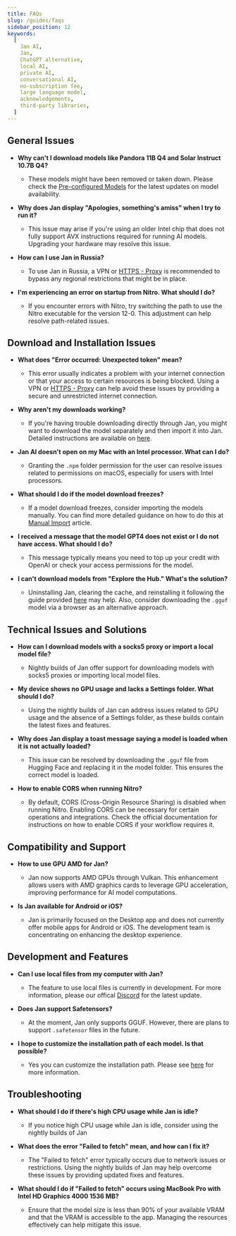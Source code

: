 ```yaml
---
title: FAQs
slug: /guides/faqs
sidebar_position: 12
keywords:
  [
    Jan AI,
    Jan,
    ChatGPT alternative,
    local AI,
    private AI,
    conversational AI,
    no-subscription fee,
    large language model,
    acknowledgements,
    third-party libraries,
  ]
---
```


## General Issues

- **Why can't I download models like Pandora 11B Q4 and Solar Instruct 10.7B Q4?**
  - These models might have been removed or taken down. Please check the [Pre-configured Models](models-list.mdx) for the latest updates on model availability.

- **Why does Jan display "Apologies, something's amiss" when I try to run it?**
  - This issue may arise if you're using an older Intel chip that does not fully support AVX instructions required for running AI models. Upgrading your hardware may resolve this issue.

- **How can I use Jan in Russia?**
  - To use Jan in Russia, a VPN or [HTTPS - Proxy](./advanced-settings/http-proxy.mdx) is recommended to bypass any regional restrictions that might be in place.

- **I'm experiencing an error on startup from Nitro. What should I do?**
  - If you encounter errors with Nitro, try switching the path to use the Nitro executable for the version 12-0. This adjustment can help resolve path-related issues.

## Download and Installation Issues

- **What does "Error occurred: Unexpected token" mean?**
  - This error usually indicates a problem with your internet connection or that your access to certain resources is being blocked. Using a VPN or [HTTPS - Proxy](./advanced-settings/http-proxy.mdx) can help avoid these issues by providing a secure and unrestricted internet connection.

- **Why aren't my downloads working?**
  - If you're having trouble downloading directly through Jan, you might want to download the model separately and then import it into Jan. Detailed instructions are available on [here](install.mdx).

- **Jan AI doesn't open on my Mac with an Intel processor. What can I do?**
  - Granting the `.npm` folder permission for the user can resolve issues related to permissions on macOS, especially for users with Intel processors.

- **What should I do if the model download freezes?**
  - If a model download freezes, consider importing the models manually. You can find more detailed guidance on how to do this at [Manual Import](./models/import-models.mdx) article.

- **I received a message that the model GPT4 does not exist or I do not have access. What should I do?**
  - This message typically means you need to top up your credit with OpenAI or check your access permissions for the model.

- **I can't download models from "Explore the Hub." What's the solution?**
  - Uninstalling Jan, clearing the cache, and reinstalling it following the guide provided [here](install.mdx) may help. Also, consider downloading the `.gguf` model via a browser as an alternative approach.

## Technical Issues and Solutions

- **How can I download models with a socks5 proxy or import a local model file?**
  - Nightly builds of Jan offer support for downloading models with socks5 proxies or importing local model files.

- **My device shows no GPU usage and lacks a Settings folder. What should I do?**
  - Using the nightly builds of Jan can address issues related to GPU usage and the absence of a Settings folder, as these builds contain the latest fixes and features.

- **Why does Jan display a toast message saying a model is loaded when it is not actually loaded?**
  - This issue can be resolved by downloading the `.gguf` file from Hugging Face and replacing it in the model folder. This ensures the correct model is loaded.

- **How to enable CORS when running Nitro?**
  - By default, CORS (Cross-Origin Resource Sharing) is disabled when running Nitro. Enabling CORS can be necessary for certain operations and integrations. Check the official documentation for instructions on how to enable CORS if your workflow requires it.

## Compatibility and Support

- **How to use GPU AMD for Jan?**
  - Jan now supports AMD GPUs through Vulkan. This enhancement allows users with AMD graphics cards to leverage GPU acceleration, improving performance for AI model computations.

- **Is Jan available for Android or iOS?**
  - Jan is primarily focused on the Desktop app and does not currently offer mobile apps for Android or iOS. The development team is concentrating on enhancing the desktop experience.

## Development and Features

- **Can I use local files from my computer with Jan?**
  - The feature to use local files is currently in development. For more information, please our offical [Discord](https://discord.com/invite/FTk2MvZwJH) for the latest update.

- **Does Jan support Safetensors?**
  - At the moment, Jan only supports GGUF. However, there are plans to support `.safetensor` files in the future.

- **I hope to customize the installation path of each model. Is that possible?**
  - Yes you can customize the installation path. Please see [here](https://github.com/janhq/jan/issues/1010) for more information.

## Troubleshooting

- **What should I do if there's high CPU usage while Jan is idle?**
  - If you notice high CPU usage while Jan is idle, consider using the nightly builds of Jan

- **What does the error "Failed to fetch" mean, and how can I fix it?**
  - The "Failed to fetch" error typically occurs due to network issues or restrictions. Using the nightly builds of Jan may help overcome these issues by providing updated fixes and features.

- **What should I do if "Failed to fetch" occurs using MacBook Pro with Intel HD Graphics 4000 1536 MB?**
  - Ensure that the model size is less than 90% of your available VRAM and that the VRAM is accessible to the app. Managing the resources effectively can help mitigate this issue.
